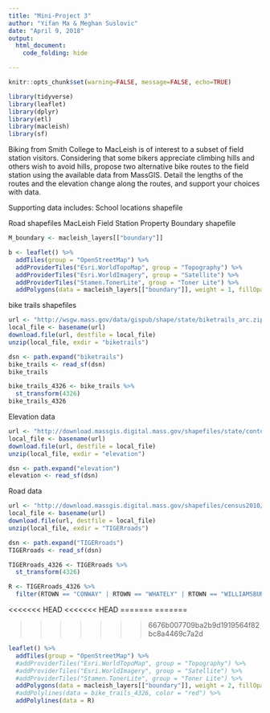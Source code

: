 ```yaml
---
title: "Mini-Project 3"
author: "Yifan Ma & Meghan Suslovic"
date: "April 9, 2018"
output: 
  html_document:
    code_folding: hide

---
```


```r
knitr::opts_chunk$set(warning=FALSE, message=FALSE, echo=TRUE)
```

```r
library(tidyverse)
library(leaflet)
library(dplyr)
library(etl)
library(macleish)
library(sf)
```

Biking from Smith College to MacLeish is of interest to a subset of field station visitors. Considering that some bikers appreciate climbing hills and others wish to avoid hills, propose two alternative bike routes to the field station using the available data from MassGIS. Detail the lengths of the routes and the elevation change along the routes, and support your choices with data.

Supporting data includes:
School locations shapefile

Road shapefiles
MacLeish Field Station Property Boundary shapefile

```r
M_boundary <- macleish_layers[["boundary"]]

b <- leaflet() %>%
  addTiles(group = "OpenStreetMap") %>%
  addProviderTiles("Esri.WorldTopoMap", group = "Topography") %>%
  addProviderTiles("Esri.WorldImagery", group = "Satellite") %>%
  addProviderTiles("Stamen.TonerLite", group = "Toner Lite") %>%
  addPolygons(data = macleish_layers[["boundary"]], weight = 1, fillOpacity = 0.01, group = "Boundaries")
```

bike trails shapefiles

```r
url <- "http://wsgw.mass.gov/data/gispub/shape/state/biketrails_arc.zip"
local_file <- basename(url)
download.file(url, destfile = local_file)
unzip(local_file, exdir = "biketrails")

dsn <- path.expand("biketrails")
bike_trails <- read_sf(dsn)
bike_trails
```

```r
bike_trails_4326 <- bike_trails %>%
  st_transform(4326)
bike_trails_4326
```


Elevation data

```r
url <- "http://download.massgis.digital.mass.gov/shapefiles/state/contours250k.zip"
local_file <- basename(url)
download.file(url, destfile = local_file)
unzip(local_file, exdir = "elevation")

dsn <- path.expand("elevation")
elevation <- read_sf(dsn)

```

Road data


```r
url <- "http://download.massgis.digital.mass.gov/shapefiles/census2010/CENSUS2010TIGERROADS_SHP.zip"
local_file <- basename(url)
download.file(url, destfile = local_file)
unzip(local_file, exdir = "TIGERroads")

```


```r
dsn <- path.expand("TIGERroads")
TIGERroads <- read_sf(dsn)

TIGERroads_4326 <- TIGERroads %>%
  st_transform(4326)

```

```r
R <- TIGERroads_4326 %>%
  filter(RTOWN == "CONWAY" | RTOWN == "WHATELY" | RTOWN == "WILLIAMSBURG" | RTOWN == "HATFIELD" | RTOWN == "DEERFIELD" | RTOWN == "NORTHAMPTON")
```

<<<<<<< HEAD
<<<<<<< HEAD 
=======
=======

>>>>>>> 6676b007709ba2b9d1919564f82bc8a4469c7a2d
```r
leaflet() %>%
  addTiles(group = "OpenStreetMap") %>%
  #addProviderTiles("Esri.WorldTopoMap", group = "Topography") %>%
  #addProviderTiles("Esri.WorldImagery", group = "Satellite") %>%
  #addProviderTiles("Stamen.TonerLite", group = "Toner Lite") %>%
  addPolygons(data = macleish_layers[["boundary"]], weight = 2, fillOpacity = 0.01, group = "Boundaries") %>%
  #addPolylines(data = bike_trails_4326, color = "red") %>%
  addPolylines(data = R)
```

